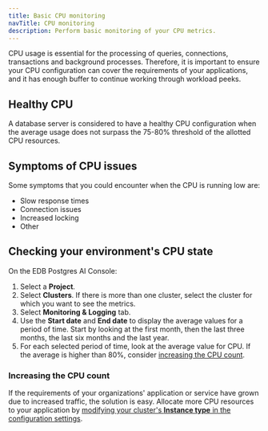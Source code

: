 ```yaml
---
title: Basic CPU monitoring 
navTitle: CPU monitoring
description: Perform basic monitoring of your CPU metrics. 
---
```


CPU usage is essential for the processing of queries, connections, transactions and background processes. Therefore, it is important to ensure your CPU configuration can cover the requirements of your applications, and it has enough buffer to continue working through workload peeks.

## Healthy CPU 

A database server is considered to have a healthy CPU configuration when the average usage does not surpass the 75-80% threshold of the allotted CPU resources. 

## Symptoms of CPU issues 

Some symptoms that you could encounter when the CPU is running low are: 

- Slow response times 
- Connection issues
- Increased locking
- Other

## Checking your environment's CPU state 

On the EDB Postgres AI Console: 

1.  Select a **Project**. 
1.  Select **Clusters**. If there is more than one cluster, select the cluster for which you want to see the metrics. 
1.  Select **Monitoring & Logging** tab.
1.  Use the **Start date** and **End date** to display the average values for a period of time. Start by looking at the first month, then the last three months, the last six months and the last year. 
1.  For each selected period of time, look at the average value for CPU.
    If the average is higher than 80%, consider [increasing the CPU count](#increasing-the-cpu-count). 

### Increasing the CPU count 

If the requirements of your organizations' application or service have grown due to increased traffic, the solution is easy. Allocate more CPU resources to your application by [modifying your cluster's **Instance type** in the configuration settings](/biganimal/latest/using_cluster/03_modifying_your_cluster/#modify-your-clusters-configuration-settings).  

